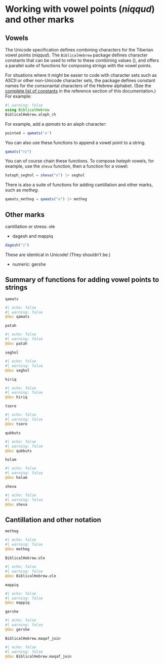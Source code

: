 # Working with vowel points (*niqqud*) and other marks


## Vowels

The Unicode specification defines combining characters for the Tiberian vowel points (*niqqud*). The `BiblicalHebrew` package defines character constants that can be used to refer to these combining values (), and offers a parallel suite of functions for composing strings with the vowel points.


::: {.callout-note}

For situations where it might be easier to code with character sets such as ASCII or other non-Unicode character sets, the package defines constant names for the consonantal characters of the Hebrew alphabet. (See the [complete list of constants](../reference/constants.qmd) in the reference section of this documentation.) For example:

```julia
#| warning: false
using BiblicalHebrew
BiblicalHebrew.aleph_ch
```
:::


For example, add a *qamats* to an aleph character:

```julia
pointed = qamats('א')
```

You can also use these functions to append a vowel point to a string.

```julia
qamats("כְת")
```

You can of course chain these functions. To compose *hateph* vowels, for example, use the `sheva` function, then a function for a vowel:

```julia
hateph_seghol = sheva("א") |> seghol
```

There is also a suite of functions for adding cantillation and other marks, such as *metheg*.

```julia
qamats_metheg = qamats("א") |> metheg
```

## Other marks

cantillation or stress: ole

- dagesh and mappiq
 


```julia
dagesh("ב")
```

::: {.callout-warning}
These are identical in Unicode! (They shouldn't be.)
:::




- numeric: gershe


## Summary of functions for adding vowel points to strings

`qamats`

:::{.callout-note appearance="minimal"}
```julia
#| echo: false
#| warning: false
@doc qamats
```
:::


`patah`

:::{.callout-note appearance="minimal"}
```julia
#| echo: false
#| warning: false
@doc patah
```
:::


`seghol`

:::{.callout-note appearance="minimal"}
```julia
#| echo: false
#| warning: false
@doc seghol
```
:::

`hiriq`

:::{.callout-note appearance="minimal"}
```julia
#| echo: false
#| warning: false
@doc hiriq
```
:::

`tsere`

:::{.callout-note appearance="minimal"}
```julia
#| echo: false
#| warning: false
@doc tsere
```
:::

`qubbuts`

:::{.callout-note appearance="minimal"}
```julia
#| echo: false
#| warning: false
@doc qubbuts
```
:::

`holam`

:::{.callout-note appearance="minimal"}
```julia
#| echo: false
#| warning: false
@doc holam
```
:::

`sheva`

:::{.callout-note appearance="minimal"}
```julia
#| echo: false
#| warning: false
@doc sheva
```
:::


## Cantillation and other notation


`metheg`

:::{.callout-note appearance="minimal"}
```julia
#| echo: false
#| warning: false
@doc metheg
```
:::

`BiblicalHebrew.ole`

:::{.callout-note appearance="minimal"}
```julia
#| echo: false
#| warning: false
@doc BiblicalHebrew.ole
```
:::

`mappiq`

:::{.callout-note appearance="minimal"}
```julia
#| echo: false
#| warning: false
@doc mappiq
```
:::

`gershe`

:::{.callout-note appearance="minimal"}
```julia
#| echo: false
#| warning: false
@doc gershe
```
:::

`BiblicalHebrew.maqaf_join`

:::{.callout-note appearance="minimal"}
```julia
#| echo: false
#| warning: false
@doc BiblicalHebrew.maqaf_join
```
:::


